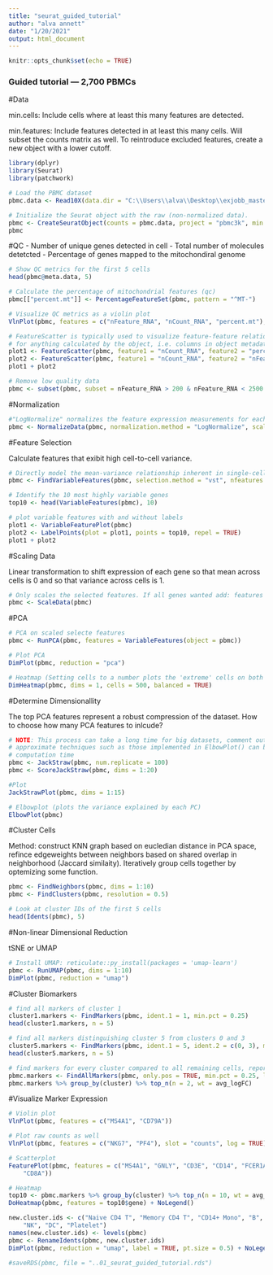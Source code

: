 ```yaml
---
title: "seurat_guided_tutorial"
author: "alva annett"
date: "1/20/2021"
output: html_document
---
```


```r
knitr::opts_chunk$set(echo = TRUE)
```

### Guided tutorial --- 2,700 PBMCs

#Data 

min.cells: Include cells where at least this many features are detected.

min.features: Include features detected in at least this many cells. Will subset the counts matrix as well. To reintroduce excluded features, create a new object with a lower cutoff.

```r
library(dplyr)
library(Seurat)
library(patchwork)

# Load the PBMC dataset
pbmc.data <- Read10X(data.dir = "C:\\Users\\alva\\Desktop\\exjobb_master\\data\\filtered_gene_bc_matrices\\hg19\\")

# Initialize the Seurat object with the raw (non-normalized data).
pbmc <- CreateSeuratObject(counts = pbmc.data, project = "pbmc3k", min.cells = 3, min.features = 200)
pbmc

```

#QC
- Number of unique genes detected in cell
- Total number of molecules detetcted 
- Percentage of genes mapped to the mitochondiral genome 

```r
# Show QC metrics for the first 5 cells
head(pbmc@meta.data, 5)

# Calculate the percentage of mitochondrial features (qc)
pbmc[["percent.mt"]] <- PercentageFeatureSet(pbmc, pattern = "^MT-")

# Visualize QC metrics as a violin plot
VlnPlot(pbmc, features = c("nFeature_RNA", "nCount_RNA", "percent.mt"), ncol = 3)

# FeatureScatter is typically used to visualize feature-feature relationships, but can be used
# for anything calculated by the object, i.e. columns in object metadata, PC scores etc.
plot1 <- FeatureScatter(pbmc, feature1 = "nCount_RNA", feature2 = "percent.mt")
plot2 <- FeatureScatter(pbmc, feature1 = "nCount_RNA", feature2 = "nFeature_RNA")
plot1 + plot2

# Remove low quality data
pbmc <- subset(pbmc, subset = nFeature_RNA > 200 & nFeature_RNA < 2500 & percent.mt < 5)
```

#Normalization

```r

#"LogNormalize" normalizes the feature expression measurements for each cell by the total expression, multiplies this by a scale factor (10,000 by default), and log-transforms the result.
pbmc <- NormalizeData(pbmc, normalization.method = "LogNormalize", scale.factor = 10000)

```

#Feature Selection 

Calculate features that exibit high cell-to-cell variance. 

```r
 
# Directly model the mean-variance relationship inherent in single-cell data
pbmc <- FindVariableFeatures(pbmc, selection.method = "vst", nfeatures = 2000)

# Identify the 10 most highly variable genes
top10 <- head(VariableFeatures(pbmc), 10)

# plot variable features with and without labels
plot1 <- VariableFeaturePlot(pbmc)
plot2 <- LabelPoints(plot = plot1, points = top10, repel = TRUE)
plot1 + plot2

```

#Scaling Data 

Linear transformation to shift expression of each gene so that mean across cells is 0 and so that variance across cells is 1. 

```r
# Only scales the selected features. If all genes wanted add: features = all.genes
pbmc <- ScaleData(pbmc)

```

#PCA 
```r

# PCA on scaled selecte features 
pbmc <- RunPCA(pbmc, features = VariableFeatures(object = pbmc))

# Plot PCA 
DimPlot(pbmc, reduction = "pca")

# Heatmap (Setting cells to a number plots the 'extreme' cells on both ends of the spectrum, which dramatically speeds plotting for large datasets)
DimHeatmap(pbmc, dims = 1, cells = 500, balanced = TRUE)

```

#Determine Dimensionallity 

The top PCA features represent a robust compression of the dataset. How to choose how many PCA features to inlcude? 

```r
# NOTE: This process can take a long time for big datasets, comment out for expediency. More
# approximate techniques such as those implemented in ElbowPlot() can be used to reduce
# computation time
pbmc <- JackStraw(pbmc, num.replicate = 100)
pbmc <- ScoreJackStraw(pbmc, dims = 1:20)

#Plot 
JackStrawPlot(pbmc, dims = 1:15)

# Elbowplot (plots the variance explained by each PC)
ElbowPlot(pbmc)
```

#Cluster Cells

Method: construct KNN graph based on eucledian distance in PCA space, refince edgeweights between neighbors based on shared overlap in neighborhood (Jaccard similaity). Iteratively group cells together by optemizing some function. 

```r
pbmc <- FindNeighbors(pbmc, dims = 1:10)
pbmc <- FindClusters(pbmc, resolution = 0.5)

# Look at cluster IDs of the first 5 cells
head(Idents(pbmc), 5)
```

#Non-linear Dimensional Reduction 

tSNE or UMAP

```r
# Install UMAP: reticulate::py_install(packages = 'umap-learn')
pbmc <- RunUMAP(pbmc, dims = 1:10)
DimPlot(pbmc, reduction = "umap")

``` 

#Cluster Biomarkers 

```r
# find all markers of cluster 1
cluster1.markers <- FindMarkers(pbmc, ident.1 = 1, min.pct = 0.25)
head(cluster1.markers, n = 5)

# find all markers distinguishing cluster 5 from clusters 0 and 3
cluster5.markers <- FindMarkers(pbmc, ident.1 = 5, ident.2 = c(0, 3), min.pct = 0.25)
head(cluster5.markers, n = 5)

# find markers for every cluster compared to all remaining cells, report only the positive ones
pbmc.markers <- FindAllMarkers(pbmc, only.pos = TRUE, min.pct = 0.25, logfc.threshold = 0.25)
pbmc.markers %>% group_by(cluster) %>% top_n(n = 2, wt = avg_logFC)
```

#Visualize Marker Expression 

```r

# Violin plot 
VlnPlot(pbmc, features = c("MS4A1", "CD79A"))

# Plot raw counts as well
VlnPlot(pbmc, features = c("NKG7", "PF4"), slot = "counts", log = TRUE)

# Scatterplot 
FeaturePlot(pbmc, features = c("MS4A1", "GNLY", "CD3E", "CD14", "FCER1A", "FCGR3A", "LYZ", "PPBP", 
    "CD8A"))

# Heatmap 
top10 <- pbmc.markers %>% group_by(cluster) %>% top_n(n = 10, wt = avg_logFC)
DoHeatmap(pbmc, features = top10$gene) + NoLegend()

``` 

```r
new.cluster.ids <- c("Naive CD4 T", "Memory CD4 T", "CD14+ Mono", "B", "CD8 T", "FCGR3A+ Mono", 
    "NK", "DC", "Platelet")
names(new.cluster.ids) <- levels(pbmc)
pbmc <- RenameIdents(pbmc, new.cluster.ids)
DimPlot(pbmc, reduction = "umap", label = TRUE, pt.size = 0.5) + NoLegend()

``` 

```r
#saveRDS(pbmc, file = "..01_seurat_guided_tutorial.rds")
```
